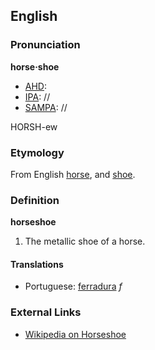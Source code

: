 ==English==
===Pronunciation===
'''horse&middot;shoe'''
*[[AHD]]:
*[[IPA]]: //
*[[SAMPA]]: //
HORSH-ew

===Etymology===
From English [[horse]], and [[shoe]].

===Definition===
'''horseshoe'''
#The metallic shoe of a horse.

====Translations====
*Portuguese: [[ferradura]] ''f''

===External Links===

*[[wikipedia:en:Horseshoe|Wikipedia on Horseshoe]]